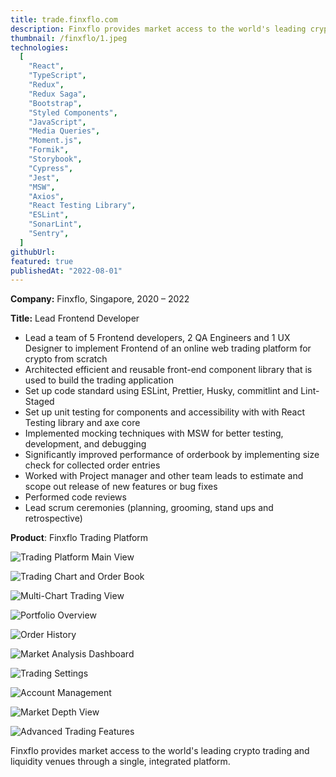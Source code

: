 ```yaml
---
title: trade.finxflo.com
description: Finxflo provides market access to the world's leading crypto trading and liquidity venues through a single, integrated platform.
thumbnail: /finxflo/1.jpeg
technologies:
  [
    "React",
    "TypeScript",
    "Redux",
    "Redux Saga",
    "Bootstrap",
    "Styled Components",
    "JavaScript",
    "Media Queries",
    "Moment.js",
    "Formik",
    "Storybook",
    "Cypress",
    "Jest",
    "MSW",
    "Axios",
    "React Testing Library",
    "ESLint",
    "SonarLint",
    "Sentry",
  ]
githubUrl:
featured: true
publishedAt: "2022-08-01"
---
```


**Company:** Finxflo, Singapore, 2020 – 2022

**Title:** Lead Frontend Developer

- Lead a team of 5 Frontend developers, 2 QA Engineers and 1 UX Designer to implement Frontend of an online web trading platform for crypto from scratch
- Architected efficient and reusable front-end component library that is used to build the trading application
- Set up code standard using ESLint, Prettier, Husky, commitlint and Lint-Staged
- Set up unit testing for components and accessibility with with React Testing library and axe core
- Implemented mocking techniques with MSW for better testing, development, and debugging
- Significantly improved performance of orderbook by implementing size check for collected order entries
- Worked with Project manager and other team leads to estimate and scope out release of new features or bug fixes
- Performed code reviews
- Lead scrum ceremonies (planning, grooming, stand ups and retrospective)

**Product**: Finxflo Trading Platform

![Trading Platform Main View](/liquidityone/Liquidity-One-Trading-Platform-1.webp)

![Trading Chart and Order Book](/liquidityone/Liquidity-One-Trading-Platform-2.webp)

![Multi-Chart Trading View](/liquidityone/Liquidity-One-Trading-Platform-4.webp)

![Portfolio Overview](/liquidityone/Liquidity-One-Trading-Platform-5.png)

![Order History](/liquidityone/Liquidity-One-Trading-Platform-6.png)

![Market Analysis Dashboard](/liquidityone/Liquidity-One-Trading-Platform-7.png)

![Trading Settings](/liquidityone/Liquidity-One-Trading-Platform-8.png)

![Account Management](/liquidityone/Liquidity-One-Trading-Platform-9.png)

![Market Depth View](/liquidityone/Liquidity-One-Trading-Platform-10.png)

![Advanced Trading Features](/liquidityone/Liquidity-One-Trading-Platform-11.png)

Finxflo provides market access to the world's leading crypto trading and liquidity venues through a single, integrated platform.
